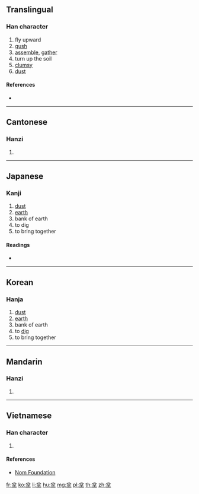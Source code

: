 {{character info/new}}
==Translingual==

===Han character===
{{Han char|rn=32|rad=土|as=04|sn=7|four=80104|canj=CSHG|ids=⿱分土}}

# fly upward
# [[gush]]
# [[assemble]], [[gather]]
# turn up the soil
# [[clumsy]]
# [[dust]]

====References====
* {{Han ref|kx=0225.090|dkj=04926|dj=0460.020|hdz=10424.040|uh=574C|ud=22348|bh=CAAC|bd=51884}}

----

==Cantonese==

===Hanzi===
{{yue-hanzi|jyut=[[ban3]], [[ban6]]|y=ban3, ban6}}

# {{defn|lang=yue|sort=土04}}

----

==Japanese==

===Kanji===
{{ja-kanji|grade=|rs=土04}}

# [[dust]]
# [[earth]]
# bank of earth
# to dig
# to bring together

====Readings====
* {{ja-readings|on=[[ほん]] (hon), [[ぼん]] (bon), [[ふん]] (fun)|kun=[[ちり]] (chiri), [[ならぶ]] (narabu), [[あつまる]] (atsumaru), [[わくさま]] (wakusama)}}

----

==Korean==

===Hanja===
{{ko-hanja|hangeul=분|rv=bun|mr=pun}}

# [[dust]]
# [[earth]]
# bank of earth
# to [[dig]]
# to bring together

----

==Mandarin==

===Hanzi===
{{cmn-hanzi|pin=[[bèn]] ([[ben4]])|wg=pen<sup>4</sup>}}

# {{defn|lang=cmn|sort=土04}}

----

==Vietnamese==

===Han character===
{{vi-hantu|[[bộn]]|rs=土04}}

# {{defn|lang=vi|sort=土04}}

====References====
* [http://nomfoundation.org/common/nom_details.php?codepoint=574c Nom Foundation]

[[fr:坌]]
[[ko:坌]]
[[li:坌]]
[[hu:坌]]
[[mg:坌]]
[[pl:坌]]
[[th:坌]]
[[zh:坌]]